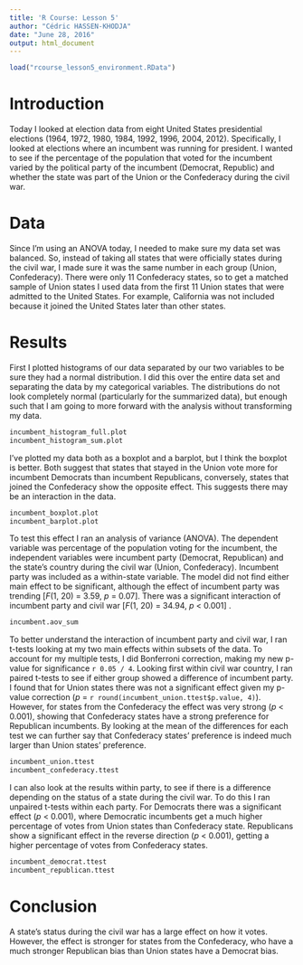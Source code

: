 ```yaml
---
title: 'R Course: Lesson 5'
author: "Cédric HASSEN-KHODJA"
date: "June 28, 2016"
output: html_document
---
```

```r
load("rcourse_lesson5_environment.RData")
```

# Introduction

Today I looked at election data from eight United States presidential elections (1964, 1972, 1980, 1984, 1992, 1996, 2004, 2012). Specifically, I looked at elections where an incumbent was running for president. I wanted to see if the percentage of the population that voted for the incumbent varied by the political party of the incumbent (Democrat, Republic) and whether the state was part of the Union or the Confederacy during the civil war.

# Data

Since I'm using an ANOVA today, I needed to make sure my data set was balanced. So, instead of taking all states that were officially states during the civil war, I made sure it was the same number in each group (Union, Confederacy). There were only 11 Confederacy states, so to get a matched sample of Union states I used data from the first 11 Union states that were admitted to the United States. For example, California was not included because it joined the United States later than other states.

# Results

First I plotted histograms of our data separated by our two variables to be sure they had a normal distribution. I did this over the entire data set and separating the data by my categorical variables. The distributions do not look completely normal (particularly for the summarized data), but enough such that I am going to more forward with the analysis without transforming my data.

```r
incumbent_histogram_full.plot
incumbent_histogram_sum.plot
```

I've plotted my data both as a boxplot and a barplot, but I think the boxplot is better. Both suggest that states that stayed in the Union vote more for incumbent Democrats than incumbent Republicans, conversely, states that joined the Confederacy show the opposite effect. This suggests there may be an interaction in the data.

```r
incumbent_boxplot.plot
incumbent_barplot.plot
```

To test this effect I ran an analysis of variance (ANOVA). The dependent variable was percentage of the population voting for the incumbent, the independent variables were incumbent party (Democrat, Republican) and the state's country during the civil war (Union, Confederacy). Incumbent party was included as a within-state variable. The model did not find either main effect to be significant, although the effect of incumbent party was trending [*F*(1, 20) = 3.59, *p* = 0.07]. There was a significant interaction of incumbent party and civil war [*F*(1, 20) = 34.94, *p* < 0.001] .

```r
incumbent.aov_sum
```

To better understand the interaction of incumbent party and civil war, I ran t-tests looking at my two main effects within subsets of the data. To account for my multiple tests, I did Bonferroni correction, making my new p-value for significance `r 0.05 / 4`. Looking first within civil war country, I ran paired t-tests to see if either group showed a difference of incumbent party. I found that for Union states there was not a significant effect given my p-value correction (*p* = `r round(incumbent_union.ttest$p.value, 4)`). However, for states from the Confederacy the effect was very strong (*p* < 0.001), showing that Confederacy states have a strong preference for Republican incumbents. By looking at the mean of the differences for each test we can further say that Confederacy states' preference is indeed much larger than Union states' preference.

```r
incumbent_union.ttest
incumbent_confederacy.ttest
```

I can also look at the results within party, to see if there is a difference depending on the status of a state during the civil war. To do this I ran unpaired t-tests within each party. For Democrats there was a significant effect (*p* < 0.001), where Democratic incumbents get a much higher percentage of votes from Union states than Confederacy state. Republicans show a significant effect in the reverse direction (*p* < 0.001), getting a higher percentage of votes from Confederacy states.

```r
incumbent_democrat.ttest
incumbent_republican.ttest
```

# Conclusion

A state's status during the civil war has a large effect on how it votes. However, the effect is stronger for states from the Confederacy, who have a much stronger Republican bias than Union states have a Democrat bias.
